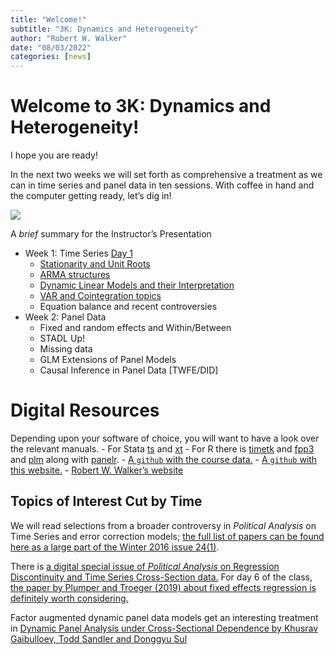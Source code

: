 ```yaml
---
title: "Welcome!"
subtitle: "3K: Dynamics and Heterogeneity"
author: "Robert W. Walker"
date: "08/03/2022"
categories: [news]
---
```


# Welcome to 3K: Dynamics and Heterogeneity!

I hope you are ready! 

In the next two weeks we will set forth as comprehensive a treatment as we can in time series and panel data in ten sessions.  With coffee in hand and the computer getting ready, let's dig in!

![](thumbnail.jpg)

A *brief* summary for the Instructor's Presentation

- Week 1: Time Series [Day 1](https://youtu.be/33ERJFeyEiQ)
  + [Stationarity and Unit Roots](https://youtu.be/-Ibi3SpCBHc)
  + [ARMA structures](https://youtu.be/-Ibi3SpCBHc)
  + [Dynamic Linear Models and their Interpretation](https://youtu.be/lxIdDXVmZqM)
  + [VAR and Cointegration topics](https://youtu.be/DqXBZDNT2Ig)
  + Equation balance and recent controversies
- Week 2: Panel Data
  + Fixed and random effects and Within/Between
  + STADL Up!
  + Missing data
  + GLM Extensions of Panel Models
  + Causal Inference in Panel Data [TWFE/DID]

# Digital Resources

Depending upon your software of choice, you will want to have a look over the relevant manuals.
- For Stata [ts](https://www.stata.com/manuals/ts.pdf) and [xt](https://www.stata.com/manuals/xt.pdf)
- For R there is [timetk](https://business-science.github.io/timetk/) and [fpp3](https://otexts.com/fpp3/) and [plm](https://cran.r-project.org/web/packages/plm/vignettes/A_plmPackage.html) along with [panelr](https://cran.r-project.org/web/packages/panelr/vignettes/wbm.html).
- [A `github` with the course data.](https://github.com/robertwwalker/Essex-Data)
- [A `github` with this website.](https://github.com/robertwwalker/ESSSSDA22-3K/)
- [Robert W. Walker's website](https://rww.science)

## Topics of Interest Cut by Time

We will read selections from a broader controversy in *Political Analysis*  on Time Series and error correction models; [the full list of papers can be found here as a large part of the Winter 2016 issue 24(1)](https://www.cambridge.org/core/journals/political-analysis/issue/BEBF2602B7601618A0EA1D40B9AC4DDE).  

There is [a digital special issue of *Political Analysis* on Regression Discontinuity and Time Series Cross-Section data.](https://www.cambridge.org/core/journals/political-analysis/special-collections/panel-data-analysis-and-regression-discontinuity)  For day 6 of the class, [the paper by Plumper and Troeger (2019) about fixed effects regression is definitely worth considering.](https://www.cambridge.org/core/journals/political-analysis/article/not-so-harmless-after-all-the-fixedeffects-model/5DD67D1D95F573B11EB189BA72338854)

Factor augmented dynamic panel data models get an interesting treatment in [Dynamic Panel Analysis under Cross-Sectional Dependence by Khusrav Gaibulloev, Todd Sandler and Donggyu Sul](https://www.cambridge.org/core/journals/political-analysis/article/dynamic-panel-analysis-under-crosssectional-dependence/88101DECF0F2804EF7E8AE2EEC53127F)